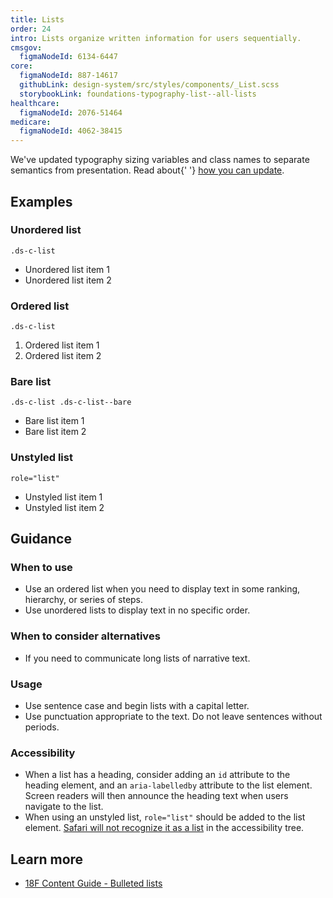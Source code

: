 ```yaml
---
title: Lists
order: 24
intro: Lists organize written information for users sequentially.
cmsgov:
  figmaNodeId: 6134-6447
core:
  figmaNodeId: 887-14617
  githubLink: design-system/src/styles/components/_List.scss
  storybookLink: foundations-typography-list--all-lists
healthcare:
  figmaNodeId: 2076-51464
medicare:
  figmaNodeId: 4062-38415
---
```



<Alert heading="Typography sizing updates!">
  <p class="ds-c-alert__text">
    We've updated typography sizing variables and class names to separate semantics from
    presentation. Read about{' '}
    <a href="/migration-guides/agnostic-typography-classes">how you can update</a>.
  </p>
</Alert>

## Examples

### Unordered list

`.ds-c-list`

<EmbeddedExample>
  
  <ul class="ds-c-list">
    <li>Unordered list item 1</li>
    <li>Unordered list item 2</li>
  </ul>

</EmbeddedExample>

### Ordered list

`.ds-c-list`

<EmbeddedExample>

<ol class="ds-c-list">
  <li>Ordered list item 1</li>
  <li>Ordered list item 2</li>
</ol>

</EmbeddedExample>

### Bare list

`.ds-c-list .ds-c-list--bare`

<EmbeddedExample>

<ul role="list" class="ds-c-list ds-c-list--bare">
  <li>Bare list item 1</li>
  <li>Bare list item 2</li>
</ul>

</EmbeddedExample>

### Unstyled list

`role="list"`

<EmbeddedExample>

<ul role="list">
  <li>Unstyled list item 1</li>
  <li>Unstyled list item 2</li>
</ul>

</EmbeddedExample>

## Guidance

### When to use

- Use an ordered list when you need to display text in some ranking, hierarchy, or series of steps.
- Use unordered lists to display text in no specific order.

### When to consider alternatives

- If you need to communicate long lists of narrative text.

### Usage

- Use sentence case and begin lists with a capital letter.
- Use punctuation appropriate to the text. Do not leave sentences without periods.

### Accessibility

- When a list has a heading, consider adding an `id` attribute to the heading element, and an `aria-labelledby` attribute to the list element. Screen readers will then announce the heading text when users navigate to the list.
- When using an unstyled list, `role="list"` should be added to the list element. <a href="https://developer.mozilla.org/en-US/docs/Web/CSS/list-style#accessibility_concerns" target="_blank">Safari will not recognize it as a list</a> in the accessibility tree.

## Learn more

- [18F Content Guide \- Bulleted lists](https://content-guide.18f.gov/punctuation/#bulleted-lists)

